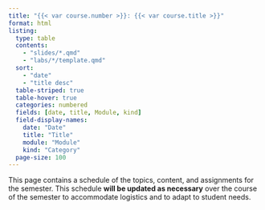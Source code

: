 ```yaml
---
title: "{{< var course.number >}}: {{< var course.title >}}"
format: html
listing:
  type: table
  contents:
    - "slides/*.qmd"
    - "labs/*/template.qmd"
  sort:
    - "date"
    - "title desc"
  table-striped: true
  table-hover: true
  categories: numbered
  fields: [date, title, Module, kind]
  field-display-names: 
    date: "Date"
    title: "Title"
    module: "Module"
    kind: "Category"
  page-size: 100
---
```


This page contains a schedule of the topics, content, and assignments for the semester.
This schedule **will be updated as necessary** over the course of the semester to accommodate logistics and to adapt to student needs.

